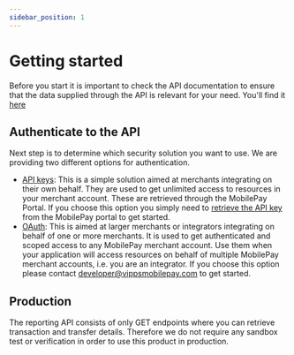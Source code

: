 ```yaml
---
sidebar_position: 1
---
```


# Getting started

Before you start it is important to check the API documentation to ensure that the data supplied through the API is relevant for your need. You'll find it [here](/api/reporting)

## Authenticate to the API

Next step is to determine which security solution you want to use. We are providing two different options for authentication. 

- [API keys](/docs/reporting/authentication/api-key): This is a simple solution aimed at merchants integrating on their own behalf. They are used to get unlimited access to resources in your merchant account. These are retrieved through the MobilePay Portal. If you choose this option you simply need to [retrieve the API key](/docs/reporting/authentication/api-key#get-an-api-key) from the MobilePay portal to get started. 
- [OAuth](/docs/reporting/authentication/open-id): This is aimed at larger merchants or integrators integrating on behalf of one or more merchants. It is used to get authenticated and scoped access to any MobilePay merchant account. Use them when your application will access resources on behalf of multiple MobilePay merchant accounts, i.e. you are an integrator. If you choose this option please contact developer@vippsmobilepay.com to get started. 

## Production

The reporting API consists of only GET endpoints where you can retrieve transaction and transfer details. Therefore we do not require any sandbox test or verification in order to use this product in production.
